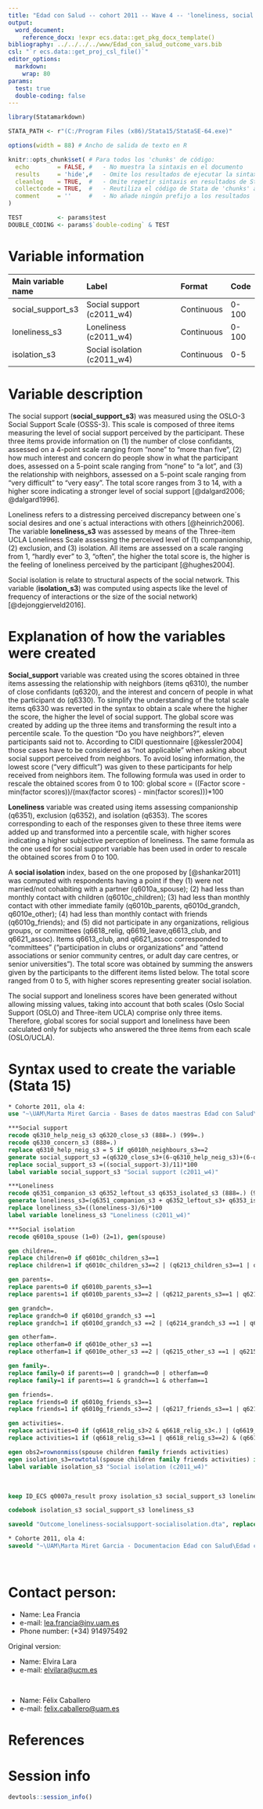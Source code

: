 ```yaml
---
title: "Edad con Salud -- cohort 2011 -- Wave 4 -- 'loneliness, social support, social isolation'"
output:
  word_document:
    reference_docx: !expr ecs.data::get_pkg_docx_template()
bibliography: ../../../../www/Edad_con_salud_outcome_vars.bib 
csl: "`r ecs.data::get_proj_csl_file()`"
editor_options: 
  markdown:
    wrap: 80
params:
  test: true
  double-coding: false
---
```


```r
library(Statamarkdown)

STATA_PATH <- r"(C:/Program Files (x86)/Stata15/StataSE-64.exe)"

options(width = 88) # Ancho de salida de texto en R

knitr::opts_chunk$set( # Para todos los 'chunks' de código:
  echo        = FALSE, #   - No muestra la sintaxis en el documento
  results     = 'hide',#   - Omite los resultados de ejecutar la sintaxis
  cleanlog    = TRUE,  #   - Omite repetir sintaxis en resultados de Stata
  collectcode = TRUE,  #   - Reutiliza el código de Stata de 'chunks' anteriores
  comment     = ''     #   - No añade ningún prefijo a los resultados
)

TEST          <- params$test
DOUBLE_CODING <- params$`double-coding` & TEST
```

# Variable information

| Main variable name | Label                       | Format     | Code  |
|:-------------------|:----------------------------|:-----------|:------|
| social_support_s3  | Social support (c2011_w4)   | Continuous | 0-100 |
| loneliness_s3      | Loneliness (c2011_w4)       | Continuous | 0-100 |
| isolation_s3       | Social isolation (c2011_w4) | Continuous | 0-5   |

# Variable description

The social support (**social_support_s3**) was measured using the OSLO-3 Social
Support Scale (OSSS-3). This scale is composed of three items measuring the
level of social support perceived by the participant. These three items provide
information on (1) the number of close confidants, assessed on a 4-point scale
ranging from "none" to "more than five", (2) how much interest and concern do
people show in what the participant does, assessed on a 5-point scale ranging
from "none" to "a lot", and (3) the relationship with neighbors, assessed on a
5-point scale ranging from "very difficult" to "very easy". The total score
ranges from 3 to 14, with a higher score indicating a stronger level of social
support [@dalgard2006; @dalgard1996].

Loneliness refers to a distressing perceived discrepancy between one´s social
desires and one´s actual interactions with others [@heinrich2006]. The variable
**loneliness_s3** was assessed by means of the Three-item UCLA Loneliness Scale
assessing the perceived level of (1) companionship, (2) exclusion, and (3)
isolation. All items are assessed on a scale ranging from 1, "hardly ever" to 3,
"often", the higher the total score is, the higher is the feeling of loneliness
perceived by the participant [@hughes2004].

Social isolation is relate to structural aspects of the social network. This
variable (**isolation_s3**) was computed using aspects like the level of
frequency of interactions or the size of the social network)
[@dejonggierveld2016].

# Explanation of how the variables were created

**Social_support** variable was created using the scores obtained in three items
assessing the relationship with neighbors (items q6310), the number of close
confidants (q6320), and the interest and concern of people in what the
participant do (q6330). To simplify the understanding of the total scale items
q6330 was reverted in the syntax to obtain a scale where the higher the score,
the higher the level of social support. The global score was created by adding
up the three items and transforming the result into a percentile scale. To the
question "Do you have neighbors?", eleven participants said not to. According to
CIDI questionnaire [@kessler2004] those cases have to be considered as "not
applicable" when asking about social support perceived from neighbors. To avoid
losing information, the lowest score ("very difficult") was given to these
participants for help received from neighbors item. The following formula was
used in order to rescale the obtained scores from 0 to 100: global score =
((Factor score - min(factor scores))/(max(factor scores) - min(factor
scores)))\*100

**Loneliness** variable was created using items assessing companionship (q6351),
exclusion (q6352), and isolation (q6353). The scores corresponding to each of
the responses given to these three items were added up and transformed into a
percentile scale, with higher scores indicating a higher subjective perception
of loneliness. The same formula as the one used for social support variable has
been used in order to rescale the obtained scores from 0 to 100.

A **social isolation** index, based on the one proposed by [@shankar2011] was
computed with respondents having a point if they (1) were not married/not
cohabiting with a partner (q6010a_spouse); (2) had less than monthly contact
with children (q6010c_children); (3) had less than monthly contact with other
immediate family (q6010b_parents, q6010d_grandch, q6010e_other); (4) had less
than monthly contact with friends (q6010g_friends); and (5) did not participate
in any organizations, religious groups, or committees (q6618_relig,
q6619_leave,q6613_club, and q6621_assoc). Items q6613_club, and q6621_assoc
corresponded to "committees" ("participation in clubs or organizations" and
"attend associations or senior community centres, or adult day care centres, or
senior universities"). The total score was obtained by summing the answers given
by the participants to the different items listed below. The total score ranged
from 0 to 5, with higher scores representing greater social isolation.

The social support and loneliness scores have been generated without allowing
missing values, taking into account that both scales (Oslo Social Support (OSLO)
and Three-item UCLA) comprise only three items. Therefore, global scores for
social support and loneliness have been calculated only for subjects who
answered the three items from each scale (OSLO/UCLA).

# Syntax used to create the variable (Stata 15)

```stata
* Cohorte 2011, ola 4:
use "~\UAM\Marta Miret Garcia - Bases de datos maestras Edad con Salud\Ola_4\Cohorte 2011\rawdata_c2011w4.dta"
```

```stata
***Social support 
recode q6310_help_neig_s3 q6320_close_s3 (888=.) (999=.)
recode q6330_concern_s3 (888=.)
replace q6310_help_neig_s3 = 5 if q6010h_neighbours_s3==2 
generate social_support_s3 =(q6320_close_s3+(6-q6310_help_neig_s3)+(6-q6330_concern_s3))
replace social_support_s3 =((social_support-3)/11)*100
label variable social_support_s3 "Social support (c2011_w4)"

***Loneliness 
recode q6351_companion_s3 q6352_leftout_s3 q6353_isolated_s3 (888=.) (999=.)
generate loneliness_s3=(q6351_companion_s3 + q6352_leftout_s3+ q6353_isolated_s3)
replace loneliness_s3=((loneliness-3)/6)*100
label variable loneliness_s3 "Loneliness (c2011_w4)"

***Social isolation 
recode q6010a_spouse (1=0) (2=1), gen(spouse)

gen children=.
replace children=0 if q6010c_children_s3==1 
replace children=1 if q6010c_children_s3==2 | (q6213_children_s3==1 | q6213_children_s3==2)

gen parents=.
replace parents=0 if q6010b_parents_s3==1
replace parents=1 if q6010b_parents_s3==2 | (q6212_parents_s3==1 | q6212_parents_s3==2)

gen grandch=.
replace grandch=0 if q6010d_grandch_s3 ==1
replace grandch=1 if q6010d_grandch_s3 ==2 | (q6214_grandch_s3 ==1 | q6214_grandch_s3 ==2)

gen otherfam=.
replace otherfam=0 if q6010e_other_s3 ==1
replace otherfam=1 if q6010e_other_s3 ==2 | (q6215_other_s3 ==1 | q6215_other_s3 ==2)

gen family=.
replace family=0 if parents==0 | grandch==0 | otherfam==0
replace family=1 if parents==1 & grandch==1 & otherfam==1

gen friends=.
replace friends=0 if q6010g_friends_s3==1
replace friends=1 if q6010g_friends_s3==2 | (q6217_friends_s3==1 | q6217_friends_s3==2)

gen activities=.
replace activities=0 if (q6618_relig_s3>2 & q6618_relig_s3<.) | (q6619_leave_s3>2 & q6619_leave_s3<.) | (q6613_club_s3 >2 & q6613_club_s3 <.) | (q6621_assoc_s3 >2 & q6621_assoc_s3 <.)
replace activities=1 if (q6618_relig_s3==1 | q6618_relig_s3==2) & (q6619_leave_s3==1 | q6619_leave_s3==2) & (q6613_club_s3==1 | q6613_club_s3==2) & (q6621_assoc_s3==1 | q6621_assoc_s3==2)

egen obs2=rownonmiss(spouse children family friends activities)
egen isolation_s3=rowtotal(spouse children family friends activities) if obs2>=2
label variable isolation_s3 "Social isolation (c2011_w4)"
```

<br>

```stata
keep ID_ECS q0007a_result proxy isolation_s3 social_support_s3 loneliness_s3

codebook isolation_s3 social_support_s3 loneliness_s3
```

```stata
saveold "Outcome_loneliness-socialsupport-socialisolation.dta", replace version(13)
```

```stata

* Cohorte 2011, ola 4:
saveold "~\UAM\Marta Miret Garcia - Documentacion Edad con Salud\Edad con salud - Ola 4\Outcomes\Cohorte 2011\Outcome datasets\Outcome_loneliness-socialsupport-socialisolation.dta", replace version(13)
```

<br>

# Contact person:

-   Name: Lea Francia
-   e-mail: [lea.francia\@inv.uam.es](mailto:lea.francia@inv.uam.es){.email}
-   Phone number: (+34) 914975492

Original version:

-   Name: Elvira Lara
-   e-mail: [elvilara\@ucm.es](mailto:elvilara@ucm.es){.email}

<br>

-   Name: Félix Caballero
-   e-mail: [felix.caballero\@uam.es](mailto:felix.caballero@uam.es){.email}

# References

::: {#refs}
:::

\newpage

# Session info

```r
devtools::session_info()
```
